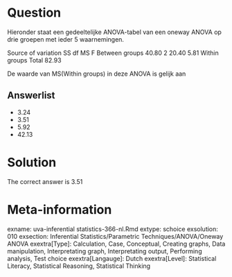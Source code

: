 Question
========

Hieronder staat een gedeeltelijke ANOVA-tabel van een oneway ANOVA op drie groepen met ieder 5 waarnemingen.

Source of variation SS df MS F
Between groups 40.80 2 20.40 5.81
Within groups
Total 82.93

De waarde van MS(Within groups) in deze ANOVA is gelijk aan

Answerlist
----------
* 3.24
* 3.51
* 5.92
* 42.13

Solution
========

The correct answer is  3.51

Meta-information
================
exname: uva-inferential statistics-366-nl.Rmd
extype: schoice
exsolution: 010
exsection: Inferential Statistics/Parametric Techniques/ANOVA/Oneway ANOVA
exextra[Type]: Calculation, Case, Conceptual, Creating graphs, Data manipulation, Interpretating graph, Interpretating output, Performing analysis, Test choice
exextra[Langauge]: Dutch
exextra[Level]: Statistical Literacy, Statistical Reasoning, Statistical Thinking
